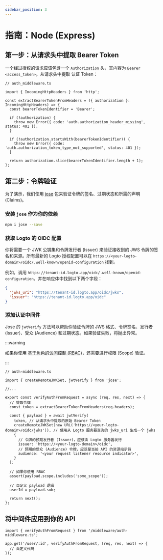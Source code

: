 ```yaml
---
sidebar_position: 3
---
```


# 指南：Node (Express)

## 第一步：从请求头中提取 Bearer Token

一个经过授权的请求应该包含一个 `Authorization` 头，其内容为 `Bearer <access_token>`。从请求头中提取 认证 Token：

```tsx
// auth_middleware.ts

import { IncomingHttpHeaders } from 'http';

const extractBearerTokenFromHeaders = ({ authorization }: IncomingHttpHeaders) => {
  const bearerTokenIdentifier = 'Bearer';

  if (!authorization) {
    throw new Error({ code: 'auth.authorization_header_missing', status: 401 });
  }

  if (!authorization.startsWith(bearerTokenIdentifier)) {
    throw new Error({ code: 'auth.authorization_token_type_not_supported', status: 401 });
  }

  return authorization.slice(bearerTokenIdentifier.length + 1);
};
```

## 第二步：令牌验证

为了演示，我们使用 [jose](https://github.com/panva/jose) 包来验证令牌的签名、过期状态和所需的声明 (Claims)。

### 安装 `jose` 作为你的依赖

```bash
npm i jose --save
```

### 获取 Logto 的 OIDC 配置

你将需要一个 JWK 公钥集和令牌发行者 (Issuer) 来验证接收到的 JWS 令牌的签名和来源。所有最新的 Logto 授权配置可以在 `https://<your-logto-domain>/oidc/.well-known/openid-configuration` 找到。

例如，调用 `https://tenant-id.logto.app/oidc/.well-known/openid-configuration`。并在响应体中找到以下两个字段：

```json
{
  "jwks_uri": "https://tenant-id.logto.app/oidc/jwks",
  "issuer": "https://tenant-id.logto.app/oidc"
}
```

### 添加认证中间件

Jose 的 `jwtVerify` 方法可以帮助你验证令牌的 JWS 格式、令牌签名、发行者 (Issuer)、受众 (Audience) 和过期状态。如果验证失败，将抛出异常。

:::warning

如果你使用 [基于角色的访问控制 (RBAC)](/authorization/role-based-access-control/protect-api-resources-with-rbac)，还需要进行权限 (Scope) 验证。

:::

```tsx
// auth-middleware.ts

import { createRemoteJWKSet, jwtVerify } from 'jose';

//...

export const verifyAuthFromRequest = async (req, res, next) => {
  // 提取令牌
  const token = extractBearerTokenFromHeaders(req.headers);

  const { payload } = await jwtVerify(
    token, // 从请求头中提取的原始 Bearer Token
    createRemoteJWKSet(new URL('https://<your-logto-domain>/oidc/jwks')), // 使用从 Logto 服务器查询的 jwks_uri 生成一个 jwks
    {
      // 令牌的预期发行者 (Issuer)，应该由 Logto 服务器发行
      issuer: 'https://<your-logto-domain>/oidc',
      // 预期的受众 (Audience) 令牌，应该是当前 API 的资源指示符
      audience: '<your request listener resource indicator>',
    }
  );

  // 如果你使用 RBAC
  assert(payload.scope.includes('some_scope'));

  // 自定义 payload 逻辑
  userId = payload.sub;

  return next();
};
```

## 将中间件应用到你的 API

```tsx
import { verifyAuthFromRequest } from '/middleware/auth-middleware.ts';

app.get('/user/:id', verifyAuthFromRequest, (req, res, next) => {
  // 自定义代码
});
```

